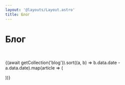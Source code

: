 ```yaml
---
layout: '@layouts/Layout.astro'
title: Блог
---
```



# Блог

<br />

{(await getCollection('blog')).sort((a, b) => b.data.date - a.data.date).map(article => (

<ArticleCard
    title={article.data.title}
    summary={article.data.summary}
    id={article.data.id}
    date={article.data.date}
/>
))}
